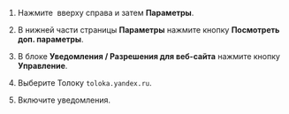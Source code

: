 1. Нажмите <img src="https://tlk-infra-front.azureedge.net/portal-static/uploaded/images/1677847619227/1677847619227_original_svg.svg" alt="" /> вверху справа и затем **Параметры**.

1. В нижней части страницы **Параметры** нажмите кнопку **Посмотреть доп. параметры**.

1. В блоке **Уведомления / Разрешения для веб-сайта** нажмите кнопку **Управление**.

1. Выберите Толоку `toloka.yandex.ru`.

1. Включите уведомления.
